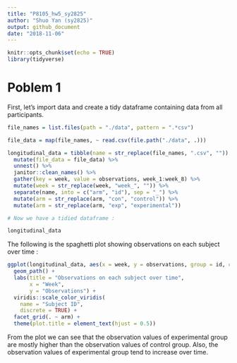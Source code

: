 ```yaml
---
title: "P8105_hw5_sy2825"
author: "Shuo Yan (sy2825)"
output: github_document
date: "2018-11-06"
---
```


```r
knitr::opts_chunk$set(echo = TRUE)
library(tidyverse)
```

# Poblem 1

First, let's import data and create a tidy dataframe containing data from all participants.

```r

file_names = list.files(path = "./data", pattern = ".*csv")

file_data = map(file_names, ~ read.csv(file.path("./data", .)))

longitudinal_data = tibble(name = str_replace(file_names, ".csv", "")) %>%
  mutate(file_data = file_data) %>%
  unnest() %>%
  janitor::clean_names() %>%
  gather(key = week, value = observations, week_1:week_8) %>%
  mutate(week = str_replace(week, "week_", "")) %>%
  separate(name, into = c("arm", "id"), sep = "_") %>%
  mutate(arm = str_replace(arm, "con", "control")) %>%
  mutate(arm = str_replace(arm, "exp", "experimental"))

# Now we have a tidied dataframe :

longitudinal_data
```

The following is the spaghetti plot showing observations on each subject over time :

```r

ggplot(longitudinal_data, aes(x = week, y = observations, group = id, color = id)) +
  geom_path() + 
  labs(title = "Observations on each subject over time",
       x = "Week",
       y = "Observations") + 
  viridis::scale_color_viridis(
    name = "Subject ID", 
    discrete = TRUE) +
  facet_grid(. ~ arm) +
  theme(plot.title = element_text(hjust = 0.5))
```

From the plot we can see that the observation values of experimental group are mostly higher than the observation values of control group. Also, the observation values of experimental group tend to increase over time.




